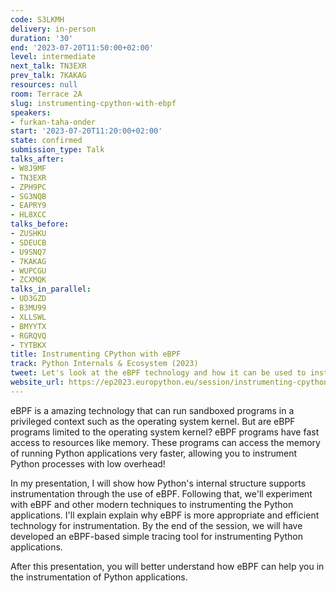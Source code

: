 ```yaml
---
code: S3LKMH
delivery: in-person
duration: '30'
end: '2023-07-20T11:50:00+02:00'
level: intermediate
next_talk: TN3EXR
prev_talk: 7KAKAG
resources: null
room: Terrace 2A
slug: instrumenting-cpython-with-ebpf
speakers:
- furkan-taha-onder
start: '2023-07-20T11:20:00+02:00'
state: confirmed
submission_type: Talk
talks_after:
- W8J9MF
- TN3EXR
- ZPH9PC
- SG3NQB
- EAPRY9
- HL8XCC
talks_before:
- ZUSHKU
- SDEUCB
- U9SNQ7
- 7KAKAG
- WUPCGU
- ZCXMQK
talks_in_parallel:
- UD3GZD
- B3MU99
- XLLSWL
- BMYYTX
- RGRQVQ
- TYTBKX
title: Instrumenting CPython with eBPF
track: Python Internals & Ecosystem (2023)
tweet: Let's look at the eBPF technology and how it can be used to instrument CPython!
website_url: https://ep2023.europython.eu/session/instrumenting-cpython-with-ebpf
---
```


eBPF is a amazing technology that can run sandboxed programs in a privileged context such as the operating system kernel. But are eBPF programs limited to the operating system kernel? eBPF programs have fast access to resources like memory. These programs can access the memory of running Python applications very faster, allowing you to instrument Python processes with low overhead!

In my presentation, I will show how Python's internal structure supports instrumentation through the use of eBPF. Following that, we'll experiment with eBPF and other modern techniques to instrumenting the Python applications. I'll explain explain why eBPF is more appropriate and efficient technology for instrumentation. By the end of the session, we will have developed an eBPF-based simple tracing tool for instrumenting Python applications.

After this presentation, you will better understand how eBPF can help you in the instrumentation of Python applications.
